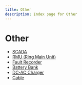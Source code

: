 ```yaml
---
title: Other
description: Index page for Other
---
```


# Other

- [SCADA](scada)
- [RMU (Ring Main Unit)](rmu-(ring-main-unit))
- [Fault Recorder](fault-recorder)
- [Battery Bank](battery-bank)
- [DC-AC Charger](dc-ac-charger)
- [Cable](cable)
